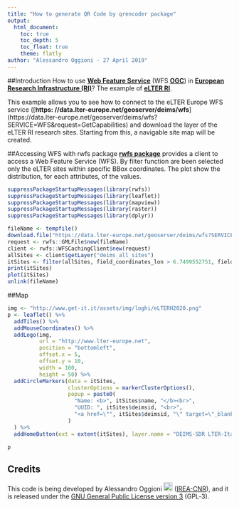 ```yaml
---
title: "How to generate QR Code by qrencoder package"
output: 
  html_document:
    toc: true
    toc_depth: 5
    toc_float: true
    theme: flatly
author: "Alessandro Oggioni - 27 April 2019"
---
```


##Introduction
How to use [**Web Feature Service**](https://www.opengeospatial.org/standards/wfs) (WFS [**OGC**](https://www.opengeospatial.org)) in [**European Research Infrastructure (RI)**](https://ec.europa.eu/info/research-and-innovation/strategy/european-research-infrastructures_en)? The example of [**eLTER RI**](http://www.lter-europe.net/elter-esfri).

This example allows you to see how to connect to the eLTER Europe WFS service ([**https: //data.lter-europe.net/geoserver/deims/wfs**] (https://data.lter-europe.net/geoserver/deims/wfs?SERVICE=WFS&request=GetCapabilities) and download the layer of the eLTER RI research sites. Starting from this, a navigable site map will be created.

##Accessing WFS with rwfs package
[**rwfs package**](https://github.com/rOpenGov/rwfs) provides a client to access a Web Feature Service (WFS). By filter function are been selected only the eLTER sites within specific BBox coordinates. The plot show the distribution, for each attributes, of the values.
```r
suppressPackageStartupMessages(library(rwfs))
suppressPackageStartupMessages(library(leaflet))
suppressPackageStartupMessages(library(mapview))
suppressPackageStartupMessages(library(raster))
suppressPackageStartupMessages(library(dplyr))

fileName <- tempfile()
download.file("https://data.lter-europe.net/geoserver/deims/wfs?SERVICE=WFS&VERSION=1.0.0&REQUEST=GetFeature&TYPENAME=deims:deims_all_sites&SRSNAME=EPSG:4326", fileName)
request <- rwfs::GMLFile$new(fileName)
client <- rwfs::WFSCachingClient$new(request)
allSites <- client$getLayer("deims_all_sites")
itSites <- filter(allSites, field_coordinates_lon > 6.7499552751, field_coordinates_lon < 18.4802470232, field_coordinates_lat > 36.619987291, field_coordinates_lat < 47.1153931748)
print(itSites)
plot(itSites)
unlink(fileName)
```

##Map
```r
img <- "http://www.get-it.it/assets/img/loghi/eLTERH2020.png"
p <- leaflet() %>% 
  addTiles() %>% 
  addMouseCoordinates() %>% 
  addLogo(img, 
          url = "http://www.lter-europe.net",
          position = "bottomleft",
          offset.x = 5,
          offset.y = 10,
          width = 100,
          height = 50) %>%
  addCircleMarkers(data = itSites,
                   clusterOptions = markerClusterOptions(),
                   popup = paste0(
                     "Name: <b>", itSites$name, "</b><br>",
                     "UUID: ", itSites$deimsid, "<br>",
                     "<a href=\"", itSites$deimsid, "\" target=\"_blank\">DEIMS-SDR record</a>"
                   )
  ) %>% 
  addHomeButton(ext = extent(itSites), layer.name = "DEIMS-SDR LTER-Italy Sites")

p
```


## Credits
This code is being developed by Alessandro Oggioni <a href="https://orcid.org/0000-0002-7997-219X" target="_blank"><img src="http://www.get-it.it/assets/img/loghi/orcid.png" height="20" width="20" alt="ORCID"/></a> ([IREA-CNR](http://www.irea.cnr.it)),
and it is released under the [GNU General Public License version 3](https://www.gnu.org/licenses/gpl-3.0.html) (GPL‑3).
